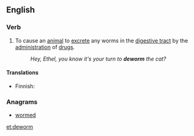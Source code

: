==English==

===Verb===
{{en-verb}}

# To cause an [[animal]] to [[excrete]] any worms in the [[digestive tract]] by the [[administration]] of [[drugs]].
#: ''Hey, Ethel, you know it's your turn to '''deworm''' the cat?''

====Translations====
{{trans-top|to cause to excrete worms}}
* Finnish: {{t|fi|madottaa}}
{{trans-mid}}
{{trans-bottom}}

===Anagrams===
* [[wormed#English|wormed]]

[[et:deworm]]